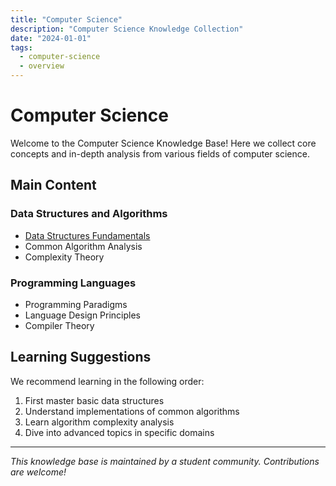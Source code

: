 ```yaml
---
title: "Computer Science"
description: "Computer Science Knowledge Collection"
date: "2024-01-01"
tags:
  - computer-science
  - overview
---
```


# Computer Science

Welcome to the Computer Science Knowledge Base! Here we collect core concepts and in-depth analysis from various fields of computer science.

## Main Content

### Data Structures and Algorithms

- [Data Structures Fundamentals](/computer-science/data-structures)
- Common Algorithm Analysis
- Complexity Theory

### Programming Languages

- Programming Paradigms
- Language Design Principles
- Compiler Theory

## Learning Suggestions

We recommend learning in the following order:

1. First master basic data structures
2. Understand implementations of common algorithms
3. Learn algorithm complexity analysis
4. Dive into advanced topics in specific domains

---

_This knowledge base is maintained by a student community. Contributions are welcome!_
